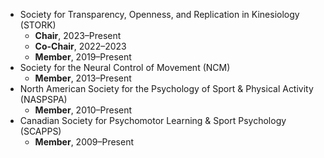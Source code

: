 - Society for Transparency, Openness, and Replication in Kinesiology (STORK)
  - **Chair**, 2023--Present
  - **Co-Chair**, 2022--2023
  - **Member**, 2019--Present

- Society for the Neural Control of Movement (NCM)
  - **Member**, 2013--Present

- North American Society for the Psychology of Sport & Physical Activity (NASPSPA)
  - **Member**, 2010--Present

- Canadian Society for Psychomotor Learning & Sport Psychology (SCAPPS)
  - **Member**, 2009--Present

